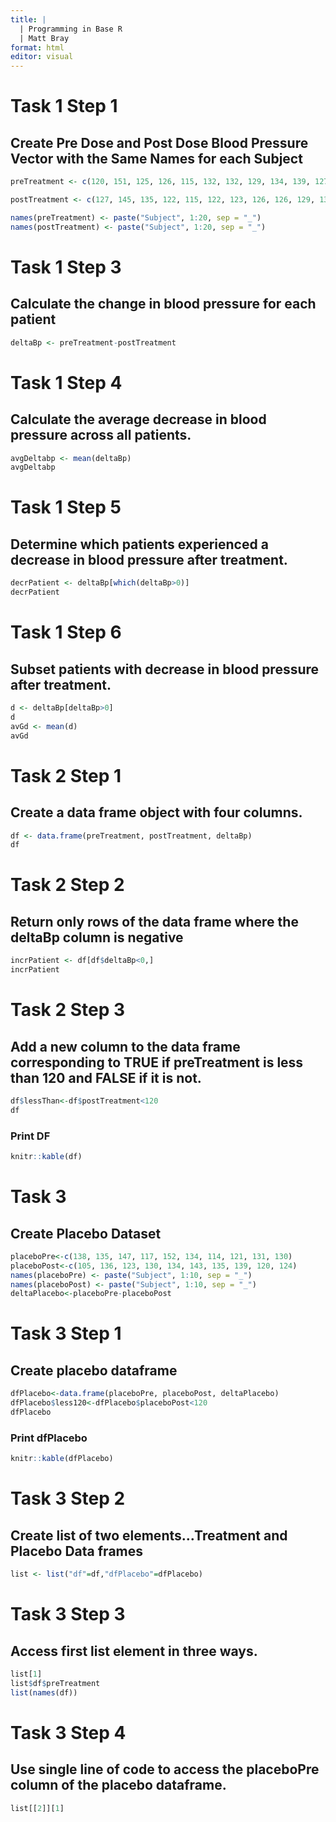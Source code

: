 ```yaml
---
title: |
  | Programming in Base R
  | Matt Bray
format: html
editor: visual
---
```


# Task 1 Step 1

## Create Pre Dose and Post Dose Blood Pressure Vector with the Same Names for each Subject

```r
preTreatment <- c(120, 151, 125, 126, 115, 132, 132, 129, 134, 139, 127, 122, 127, 135, 133, 128, 147, 138, 140, 132)

postTreatment <- c(127, 145, 135, 122, 115, 122, 123, 126, 126, 129, 132, 146, 120, 114, 121, 120, 128, 120, 133, 115)

names(preTreatment) <- paste("Subject", 1:20, sep = "_")
names(postTreatment) <- paste("Subject", 1:20, sep = "_")
```

# Task 1 Step 3

## Calculate the change in blood pressure for each patient

```r
deltaBp <- preTreatment-postTreatment
```

# Task 1 Step 4

## Calculate the average decrease in blood pressure across all patients.

```r
avgDeltabp <- mean(deltaBp)
avgDeltabp
```

# Task 1 Step 5

## Determine which patients experienced a decrease in blood pressure after treatment.

```r
decrPatient <- deltaBp[which(deltaBp>0)]
decrPatient
```

# Task 1 Step 6

## Subset patients with decrease in blood pressure after treatment.

```r
d <- deltaBp[deltaBp>0]
d
avGd <- mean(d)
avGd
```

# Task 2 Step 1

## Create a data frame object with four columns.

```r
df <- data.frame(preTreatment, postTreatment, deltaBp)
df

```

# Task 2 Step 2

## Return only rows of the data frame where the deltaBp column is negative

```r
incrPatient <- df[df$deltaBp<0,]
incrPatient
```

# Task 2 Step 3

## Add a new column to the data frame corresponding to TRUE if preTreatment is less than 120 and FALSE if it is not.

```r
df$lessThan<-df$postTreatment<120
df
```

### Print DF

```r
knitr::kable(df)
```

# Task 3

## Create Placebo Dataset

```r
placeboPre<-c(138, 135, 147, 117, 152, 134, 114, 121, 131, 130)
placeboPost<-c(105, 136, 123, 130, 134, 143, 135, 139, 120, 124)
names(placeboPre) <- paste("Subject", 1:10, sep = "_")
names(placeboPost) <- paste("Subject", 1:10, sep = "_")
deltaPlacebo<-placeboPre-placeboPost
```

# Task 3 Step 1

## Create placebo dataframe

```r
dfPlacebo<-data.frame(placeboPre, placeboPost, deltaPlacebo)
dfPlacebo$less120<-dfPlacebo$placeboPost<120
dfPlacebo
```

### Print dfPlacebo

```r
knitr::kable(dfPlacebo)
```

# Task 3 Step 2

## Create list of two elements...Treatment and Placebo Data frames

```r
list <- list("df"=df,"dfPlacebo"=dfPlacebo)
```

# Task 3 Step 3

## Access first list element in three ways.

```r
list[1]
list$df$preTreatment
list(names(df))
```

# Task 3 Step 4

## Use single line of code to access the placeboPre column of the placebo dataframe.

```r
list[[2]][1]
```
